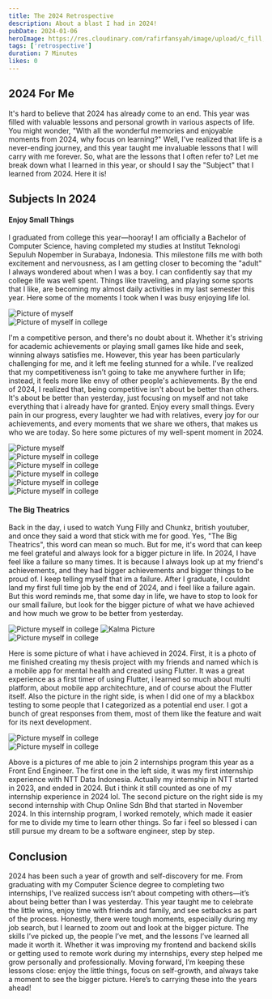 ```yaml
---
title: The 2024 Retrospective
description: About a blast I had in 2024!
pubDate: 2024-01-06
heroImage: https://res.cloudinary.com/rafirfansyah/image/upload/c_fill,w_430,h_267/v1736097775/659dd9fc3dab4123729a87d2_eyestetix-studio-S7ZWCON3xbQ-unsplash_vijpf2.jpg
tags: ['retrospective']
duration: 7 Minutes
likes: 0
---
```



## 2024 For Me

It's hard to believe that 2024 has already come to an end. This year was filled with valuable lessons and personal growth in various aspects of life. You might wonder, "With all the wonderful memories and enjoyable moments from 2024, why focus on learning?" Well, I've realized that life is a never-ending journey, and this year taught me invaluable lessons that I will carry with me forever. So, what are the lessons that I often refer to? Let me break down what I learned in this year, or should I say the "Subject" that I learned from 2024. Here it is!

<div className="mt-10"></div>

## Subjects In 2024

<div className="mt-4"></div>

#### Enjoy Small Things

I graduated from college this year—hooray! I am officially a Bachelor of Computer Science, having completed my studies at Institut Teknologi Sepuluh Nopember in Surabaya,
Indonesia. This milestone fills me with both excitement and nervousness, as I am getting closer to becoming the "adult" I always wondered about when I was a boy.
I can confidently say that my college life was well spent. Things like traveling, and playing some sports that I like, are becoming my almost daily activities in my last semester this year. Here some of the moments I took when I was busy enjoying life lol.

<div className="grid grid-cols-2 items-start gap-4 !my-10">
  <div className="!mb-0 flex flex-col space-y-4">
    <img
      src="https://res.cloudinary.com/rafirfansyah/image/upload/v1736234491/WhatsApp_Image_2025-01-07_at_2.20.00_PM_lffkgq.jpg"
      alt="Picture of myself"
      className="w-full h-60 md:h-[448px] lg:h-[648px] rounded-lg object-cover"
    />
  </div>
  <div className="!mb-0 flex flex-col space-y-4">
    <img
      src="https://res.cloudinary.com/rafirfansyah/image/upload/v1736234494/20240929_165248_tqeqez.jpg"
      alt="Picture of myself in college"
      className="w-full h-60 md:h-[448px] lg:h-[648px] rounded-lg object-cover"
    />
  </div>
</div>

I'm a competitive person, and there's no doubt about it. Whether it's striving for academic achievements or playing small games like hide and seek, winning always satisfies 
me. However, this year has been particularly challenging for me, and it left me feeling stunned for a while. 
I've realized that my competitiveness isn’t going to take me anywhere further in life; instead, it feels more like envy of other people's achievements. 
By the end of 2024, I realized that, being competitive isn't about be better than others. It's about be better than yesterday, just focusing on myself and not take everything
that i already have for granted. Enjoy every small things. Every pain in our progress, every laughter we had with relatives, every joy for our achievements, and every moments that we share we others,
that makes us who we are today. So here some pictures of my well-spent moment in 2024.

<div className="grid grid-cols-3 items-start gap-4 !my-10">
  <div className="!mb-0 flex flex-col space-y-4">
    <img
      src="https://res.cloudinary.com/rafirfansyah/image/upload/v1736750882/IMG_5664_udusx7.png"
      alt="Picture myself"
      className="h-[152px] sm:h-[309px] md:h-[288px] 2xl:h-auto max-h-[375px] w-full object-cover rounded-lg"
    />
  </div>
  <div className="!mb-0 flex flex-col space-y-4">
    <img
      src="https://res.cloudinary.com/rafirfansyah/image/upload/v1736749907/20240721_140147_pbqmnh.jpg"
      alt="Picture myself in college"
      className="h-[152px] sm:h-[309px] md:h-[288px] 2xl:h-auto max-h-[375px] w-full object-cover rounded-lg"
    />
  </div>
  <div className="!mb-0 flex flex-col space-y-4">
    <img
      src="https://res.cloudinary.com/rafirfansyah/image/upload/v1736749907/IMG-20240505-WA0023_peiy6h.jpg"
      alt="Picture myself in college"
      className="h-[152px] sm:h-[309px] md:h-[288px] 2xl:h-auto max-h-[375px] w-full object-cover rounded-lg"
    />
  </div>
  <div className="!mb-0 flex flex-col space-y-4">
    <img
      src="https://res.cloudinary.com/rafirfansyah/image/upload/v1736749907/IMG-20240723-WA0085_om1vpq.jpg"
      alt="Picture myself in college"
      className="h-[152px] sm:h-[309px] md:h-[288px] 2xl:h-auto max-h-[375px] w-full object-cover rounded-lg"
    />
  </div>
  <div className="!mb-0 flex flex-col space-y-4">
    <img
      src="https://res.cloudinary.com/rafirfansyah/image/upload/v1736751162/20240829_100400_mu8iet.jpg"
      alt="Picture myself in college"
      className="h-[152px] sm:h-[309px] md:h-[288px] 2xl:h-auto max-h-[375px] w-full object-cover rounded-lg"
    />
  </div>
  <div className="!mb-0 flex flex-col space-y-4">
    <img
      src="https://res.cloudinary.com/rafirfansyah/image/upload/v1736751214/20240804_081223_yxb4jm.jpg"
      alt="Picture myself in college"
      className="h-[152px] sm:h-[309px] md:h-[288px] 2xl:h-auto max-h-[375px] w-full object-cover rounded-lg"
    />
  </div>
</div>



#### The Big Theatrics

Back in the day, i used to watch Yung Filly and Chunkz, british youtuber, and once they said a word that stick with me for good. Yes, "The Big Theatrics", this word can
mean so much. But for me, it's word that can keep me feel grateful and always look for a bigger picture in life. In 2024, I have feel like a failure so many times. It is 
because I always look up at my friend's achievements, and they had bigger achievements and bigger things to be proud of. I keep telling myself that im a failure. After I graduate,
I couldnt land my first full time job by the end of 2024, and i feel like a failure again. But this word reminds me, that some day in life, we have to stop to look for our small failure,
but look for the bigger picture of what we have achieved and how much we grow to be better from yesterday.

<div className="grid grid-cols-2 items-start gap-4 !my-10">
  <div className="!mb-0 flex flex-col space-y-4">
    <img
      src="https://res.cloudinary.com/rafirfansyah/image/upload/v1736755014/f88cf16d-33dd-47c1-a05c-dd1ca043ef6c.png"
      alt="Picture myself in college"
      className="w-[600px] max-w-full h-auto rounded-lg"
    />
    <img 
      src="https://res.cloudinary.com/rafirfansyah/image/upload/v1736755277/73b81e6b-cc91-44f9-9d77-bbb59cc38c3d.png"
      alt="Kalma Picture"
      className="w-[600px] max-w-full h-auto rounded-lg"
    />
  </div>
  <div className="!mb-0 flex flex-col h-full space-y-4">
    <img
      src="https://res.cloudinary.com/rafirfansyah/image/upload/v1736755098/WhatsApp_Image_2024-07-04_at_10.41.03_AM_hw4sbz.jpg"
      alt="Picture myself in college"
      className="w-[600px] max-w-full h-full rounded-lg"
    />
  </div>
</div>

Here is some picture of what i have achieved in 2024. First, it is a photo of me finished creating my thesis project with my friends 
<BlogLinkText text="Fiqri Ananda" href="https://www.linkedin.com/in/m-fiqri-ananda-994965147/"/> and <BlogLinkText text="Jeremy Diaz" href="https://www.linkedin.com/in/jeremydiazp/"/> named <BlogLinkText text="Kalma" href="https://github.com/Kalma-Project/Kalma-Mobile"/> 
which is a mobile app for mental health and created using Flutter. It was a great experience as a first timer of using Flutter, i learned so much about multi platform, 
about mobile app architechture, and of course about the Flutter itself. Also the picture in the right side, is when I did one of my a blackbox testing to 
some people that I categorized as a potential end user. I got a bunch of great responses from them, most of them like the feature and wait for its next development.

<div className="grid grid-cols-2 items-start gap-4 !my-10">
  <div className="!mb-0 flex flex-col space-y-4">
    <img
      src="https://res.cloudinary.com/rafirfansyah/image/upload/v1736756289/IMG-20240129-WA0050_fucjrf.jpg"
      alt="Picture myself in college"
      className="w-[600px] max-w-full h-auto rounded-lg"
    />
  </div>
  <div className="!mb-0 flex flex-col space-y-4 h-full">
    <img
      src="https://res.cloudinary.com/rafirfansyah/image/upload/c_crop,ar_16:9/v1736756570/WhatsApp_Image_2025-01-13_at_3.21.56_PM_qmix4o.jpg"
      alt="Picture myself in college"
      className="w-[600px] max-w-full h-full rounded-lg"
    />
  </div>
</div>

Above is a pictures of me able to join 2 internships program this year as a Front End Engineer. The first one in the left side, it was my first internship experience with
NTT Data Indonesia. Actually my internship in NTT started in 2023, and ended in 2024. But i think it still counted as one of my internship experience in 2024 lol. The second
picture on the right side is my second internship with Chup Online Sdn Bhd that started in November 2024. In this internship program, I worked remotely, 
which made it easier for me to divide my time to learn other things. So far i feel so blessed i can still pursue my dream to be a software engineer, step by step.

## Conclusion

2024 has been such a year of growth and self-discovery for me. From graduating with my Computer Science degree to completing two internships, I’ve realized success isn’t about competing with others—it’s about being better than I was yesterday.
This year taught me to celebrate the little wins, enjoy time with friends and family, and see setbacks as part of the process. Honestly, there were tough moments, especially during my job search, but I learned to zoom out and look at the bigger picture. The skills I’ve picked up, the people I’ve met, and the lessons I’ve learned all made it worth it.
Whether it was improving my frontend and backend skills or getting used to remote work during my internships, every step helped me grow personally and professionally. Moving forward, I’m keeping these lessons close: enjoy the little things, focus on self-growth, and always take a moment to see the bigger picture. Here’s to carrying these into the years ahead!
